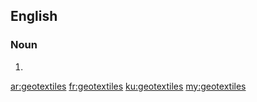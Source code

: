 ==English==

===Noun===
{{head|en}}

# {{plural of|geotextile}}

[[ar:geotextiles]]
[[fr:geotextiles]]
[[ku:geotextiles]]
[[my:geotextiles]]